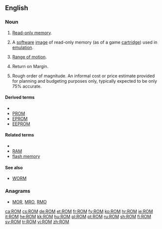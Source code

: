 {{also|rom|Rom|Rom.|rơm|Róm}}
==English==
{{wikipedia}}

===Noun===
{{en-noun}}

# {{label|en|electronics|computing}} [[read-only memory|Read-only memory]].
# {{label|en|video games}} A [[software]] [[image]] of read-only memory (as of a game [[cartridge]]) used in [[emulation]].
# {{label|en|medical}} [[range of motion|Range of motion]].
# {{label|en|finance}} Return on Margin.
# {{label|en|estimating and purchasing}} Rough order of magnitude. An informal cost or price estimate provided for planning and budgeting purposes only, typically expected to be only 75% accurate.

====Derived terms====
* {{sense|?}}
* [[PROM]]
* [[EPROM]]
* [[EEPROM]]

====Related terms====
* {{sense|?}}
* [[RAM]]
* [[flash memory]]

====See also====
* [[WORM]]

===Anagrams===
* [[MOR#English|MOR]], [[MRO#English|MRO]], [[RMO#English|RMO]]

[[ca:ROM]]
[[cs:ROM]]
[[de:ROM]]
[[et:ROM]]
[[fr:ROM]]
[[fy:ROM]]
[[ko:ROM]]
[[hr:ROM]]
[[ie:ROM]]
[[it:ROM]]
[[he:ROM]]
[[kk:ROM]]
[[hu:ROM]]
[[pl:ROM]]
[[pt:ROM]]
[[ru:ROM]]
[[sh:ROM]]
[[fi:ROM]]
[[sv:ROM]]
[[tr:ROM]]
[[vi:ROM]]
[[zh:ROM]]